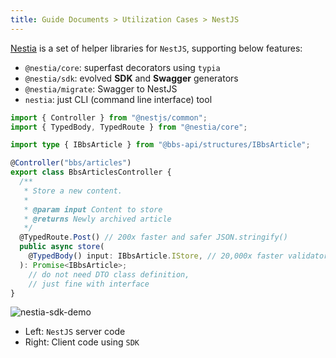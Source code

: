 ```yaml
---
title: Guide Documents > Utilization Cases > NestJS
---
```


[Nestia](https://nestia.io) is a set of helper libraries for `NestJS`, supporting below features:

  - `@nestia/core`: superfast decorators using `typia`
  - `@nestia/sdk`: evolved **SDK** and **Swagger** generators
  - `@nestia/migrate`: Swagger to NestJS
  - `nestia`: just CLI (command line interface) tool

```typescript copy showLineNumbers {14, 16}
import { Controller } from "@nestjs/common";
import { TypedBody, TypedRoute } from "@nestia/core";

import type { IBbsArticle } from "@bbs-api/structures/IBbsArticle";

@Controller("bbs/articles")
export class BbsArticlesController {
  /**
   * Store a new content.
   *
   * @param input Content to store
   * @returns Newly archived article
   */
  @TypedRoute.Post() // 200x faster and safer JSON.stringify()
  public async store(
    @TypedBody() input: IBbsArticle.IStore, // 20,000x faster validator
  ): Promise<IBbsArticle>;
    // do not need DTO class definition,
    // just fine with interface
}
```

![nestia-sdk-demo](https://user-images.githubusercontent.com/13158709/215004990-368c589d-7101-404e-b81b-fbc936382f05.gif)

  - Left: `NestJS` server code
  - Right: Client code using `SDK`
